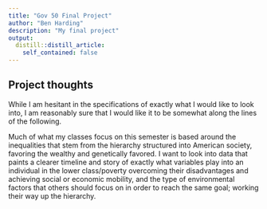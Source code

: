 ```yaml
---
title: "Gov 50 Final Project"
author: "Ben Harding"
description: "My final project"
output:
  distill::distill_article:
    self_contained: false
---
```




## Project thoughts

While I am hesitant in the specifications of exactly what I would like to look into, I am reasonably sure that I would like it to be somewhat along the lines of the following.

Much of what my classes focus on this semester is based around the inequalities that stem from the hierarchy structured into American society, favoring the wealthy and genetically favored. I want to look into data that paints a clearer timeline and story of exactly what variables play into an individual in the lower class/poverty overcoming their disadvantages and achieving social or economic mobility, and the type of environmental factors that others should focus on in order to reach the same goal; working their way up the hierarchy. 